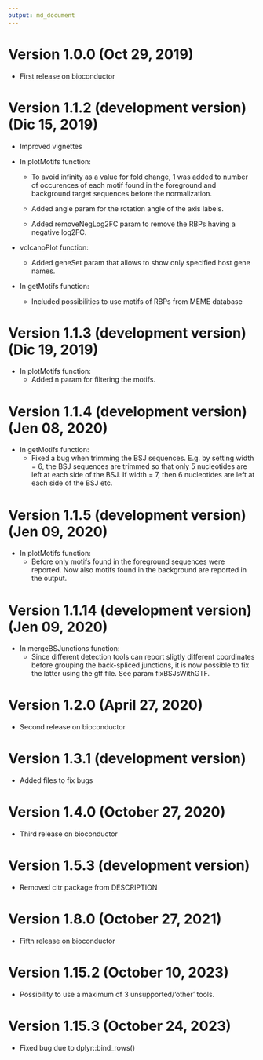 ```yaml
---
output: md_document
---
```


# Version 1.0.0 (Oct 29, 2019)

*   First release on bioconductor

# Version 1.1.2 (development version) (Dic 15, 2019)

*   Improved vignettes

*   In plotMotifs function:

    +  To avoid infinity as a value for fold change, 1 was added to number of occurences
of each motif found in the foreground and background target sequences before 
the normalization.

    + Added angle param for the rotation angle of the axis labels.
    + Added removeNegLog2FC param to remove the RBPs having a negative log2FC.


*   volcanoPlot function:

    +   Added geneSet param that allows to show only specified host gene names.


*   In getMotifs function:

    +   Included possibilities to use motifs of RBPs from MEME database

# Version 1.1.3 (development version) (Dic 19, 2019)

*   In plotMotifs function:
    + Added n param for filtering the motifs.


# Version 1.1.4 (development version) (Jen 08, 2020)

*   In getMotifs function:
    + Fixed a bug when trimming the BSJ sequences. E.g. by setting width = 6,
    the BSJ sequences are trimmed so that only 5 nucleotides are left at each 
    side of the BSJ. If width = 7, then 6 nucleotides are left at each side of
    the BSJ etc.
    
# Version 1.1.5 (development version) (Jen 09, 2020)

*   In plotMotifs function:
    + Before only motifs found in the foreground sequences were reported. Now also
     motifs found in the background are reported in the output.


# Version 1.1.14 (development version) (Jen 09, 2020)

*   In mergeBSJunctions function:
    + Since different detection tools can report sligtly different coordinates
    before grouping the back-spliced junctions, it is now possible to fix the 
    latter using the gtf file. See param fixBSJsWithGTF.
    
# Version 1.2.0 (April 27, 2020)

*   Second release on bioconductor    

# Version 1.3.1 (development version)

*   Added files to fix bugs


# Version 1.4.0 (October 27, 2020)

*   Third release on bioconductor


# Version 1.5.3 (development version)

*   Removed citr package from DESCRIPTION


# Version 1.8.0 (October 27, 2021)

*   Fifth release on bioconductor

# Version 1.15.2 (October 10, 2023)

*   Possibility to use a maximum of 3 unsupported/‘other’ tools.

# Version 1.15.3 (October 24, 2023)

*   Fixed bug due to dplyr::bind_rows()
